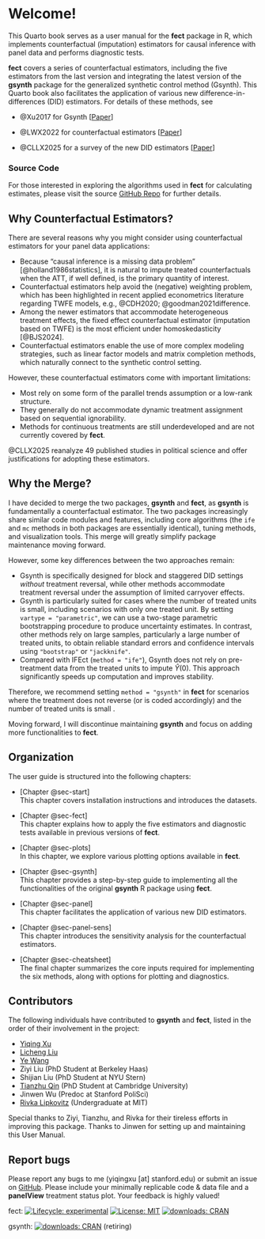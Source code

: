 # Welcome! {.unnumbered}

This Quarto book serves as a user manual for the **fect** package in R, which implements counterfactual (imputation) estimators for causal inference with panel data and performs diagnostic tests.

**fect** covers a series of counterfactual estimators, including the five estimators from the last version and integrating the latest version of the **gsynth** package for the generalized synthetic control method (Gsynth). This Quarto book also facilitates the application of various new difference-in-differences (DID) estimators. For details of these methods, see

-   @Xu2017 for Gsynth [<a href="https://www.cambridge.org/core/journals/political-analysis/article/generalized-synthetic-control-method-causal-inference-with-interactive-fixed-effects-models/B63A8BD7C239DD4141C67DA10CD0E4F3" target="_blank">Paper</a>]

-   @LWX2022 for counterfactual estimators [<a href="https://onlinelibrary.wiley.com/doi/full/10.1111/ajps.12723" target="_blank">Paper</a>]

-   @CLLX2025 for a survey of the new DID estimators [<a href="https://www.cambridge.org/core/journals/american-political-science-review/article/causal-panel-analysis-under-parallel-trends-lessons-from-a-large-reanalysis-study/219275E0CE901F099F2CFFBA07079243" target="_blank">Paper</a>]

::: {.callout-note appearance="simple"}
### Source Code

For those interested in exploring the algorithms used in **fect** for calculating estimates, please visit the source [GitHub Repo](https://github.com/xuyiqing/fect) for further details.
:::

## Why Counterfactual Estimators?

There are several reasons why you might consider using counterfactual estimators for your panel data applications:

-   Because "causal inference is a missing data problem" [@holland1986statistics], it is natural to impute treated counterfactuals when the ATT, if well defined, is the primary quantity of interest.
-   Counterfactual estimators help avoid the (negative) weighting problem, which has been highlighted in recent applied econometrics literature regarding TWFE models, e.g., @CDH2020; @goodman2021difference.\
-   Among the newer estimators that accommodate heterogeneous treatment effects, the fixed effect counterfactual estimator (imputation based on TWFE) is the most efficient under homoskedasticity [@BJS2024].\
-   Counterfactual estimators enable the use of more complex modeling strategies, such as linear factor models and matrix completion methods, which naturally connect to the synthetic control setting.

However, these counterfactual estimators come with important limitations:

-   Most rely on some form of the parallel trends assumption or a low-rank structure.\
-   They generally do not accommodate dynamic treatment assignment based on sequential ignorability.\
-   Methods for continuous treatments are still underdeveloped and are not currently covered by **fect**.

@CLLX2025 reanalyze 49 published studies in political science and offer justifications for adopting these estimators.

## Why the Merge?

I have decided to merge the two packages, **gsynth** and **fect**, as **gsynth** is fundamentally a counterfactual estimator. The two packages increasingly share similar code modules and features, including core algorithms (the `ife` and `mc` methods in both packages are essentially identical), tuning methods, and visualization tools. This merge will greatly simplify package maintenance moving forward.

However, some key differences between the two approaches remain:

-   Gsynth is specifically designed for block and staggered DID settings *without* treatment reversal, while other methods accommodate treatment reversal under the assumption of limited carryover effects.
-   Gsynth is particularly suited for cases where the number of treated units is small, including scenarios with only one treated unit. By setting `vartype = "parametric"`, we can use a two-stage parametric bootstrapping procedure to produce uncertainty estimates. In contrast, other methods rely on large samples, particularly a large number of treated units, to obtain reliable standard errors and confidence intervals using `"bootstrap"` or `"jackknife"`.
-   Compared with IFEct (`method = "ife"`), Gsynth does not rely on pre-treatment data from the treated units to impute $\hat{Y}(0)$. This approach significantly speeds up computation and improves stability.

Therefore, we recommend setting `method = "gsynth"` in **fect** for scenarios where the treatment does not reverse (or is coded accordingly) and the number of treated units is small .

Moving forward, I will discontinue maintaining **gsynth** and focus on adding more functionalities to **fect**.

## Organization

The user guide is structured into the following chapters:

-   [Chapter @sec-start]\
    This chapter covers installation instructions and introduces the datasets.

-   [Chapter @sec-fect]\
    This chapter explains how to apply the five estimators and diagnostic tests available in previous versions of **fect**.

-   [Chapter @sec-plots]\
    In this chapter, we explore various plotting options available in **fect**.

-   [Chapter @sec-gsynth]\
    This chapter provides a step-by-step guide to implementing all the functionalities of the original **gsynth** R package using **fect**.

-   [Chapter @sec-panel]\
    This chapter facilitates the application of various new DID estimators.
    
-   [Chapter @sec-panel-sens]\
    This chapter introduces the sensitivity analysis for the counterfactual estimators.   

-   [Chapter @sec-cheatsheet]\
    The final chapter summarizes the core inputs required for implementing the six methods, along with options for plotting and diagnostics.

## Contributors

The following individuals have contributed to **gsynth** and **fect**, listed in the order of their involvement in the project:

-   [Yiqing Xu](https://yiqingxu.org/)\
-   [Licheng Liu](https://liulch.github.io/)\
-   [Ye Wang](https://www.yewang-polisci.com/)\
-   Ziyi Liu (PhD Student at Berkeley Haas)
-   Shijian Liu (PhD Student at NYU Stern)
-   [Tianzhu Qin](https://tianzhuqin.github.io/) (PhD Student at Cambridge University)
-   Jinwen Wu (Predoc at Stanford PoliSci)
-   [Rivka Lipkovitz](https://rivka.me/) (Undergraduate at MIT)

Special thanks to Ziyi, Tianzhu, and Rivka for their tireless efforts in improving this package. Thanks to Jinwen for setting up and maintaining this User Manual.

## Report bugs

Please report any bugs to me (yiqingxu \[at\] stanford.edu) or submit an issue on [GitHub](https://github.com/xuyiqing/fect/issues). Please include your minimally replicable code & data file and a **panelView** treatment status plot. Your feedback is highly valued!

<!-- badges: start -->

fect: [![Lifecycle: experimental](https://img.shields.io/badge/lifecycle-experimental-orange.svg)](https://www.tidyverse.org/lifecycle/#experimental) [![License: MIT](https://img.shields.io/badge/License-MIT-yellow.svg)](https://opensource.org/licenses/MIT) [<img src="https://cranlogs.r-pkg.org/badges/grand-total/fect" alt="downloads: CRAN"/>](https://cran.r-project.org/web/packages/fect/index.html)

gsynth: [<img src="https://cranlogs.r-pkg.org/badges/grand-total/gsynth" alt="downloads: CRAN"/>](https://cran.r-project.org/web/packages/gsynth/index.html) (retiring)

<!-- badges: end -->
